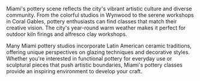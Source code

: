 Miami's pottery scene reflects the city's vibrant artistic culture and diverse community. From the colorful studios 
in Wynwood to the serene workshops in Coral Gables, pottery enthusiasts can find classes that match their creative 
vision. The city's year-round warm weather makes it perfect for outdoor kiln firings and alfresco clay workshops.

Many Miami pottery studios incorporate Latin American ceramic traditions, offering unique perspectives on glazing 
techniques and decorative styles. Whether you're interested in functional pottery for everyday use or sculptural 
pieces that push artistic boundaries, Miami's pottery classes provide an inspiring environment to develop your craft.